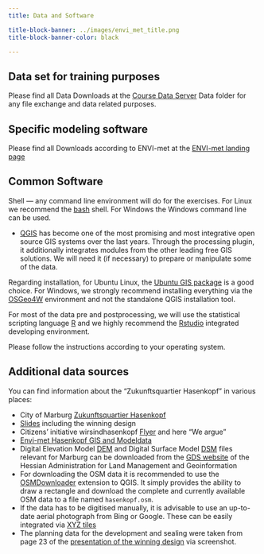 ```yaml
---
title: Data and Software

title-block-banner: ../images/envi_met_title.png
title-block-banner-color: black 

---
```




## Data set for training purposes

Please find all Data Downloads at the [Course Data Server](https://hessenbox.uni-marburg.de/getlink/fi5p6EzMUrtUVFW3DnkFky/envimet) Data folder for any file exchange and data related purposes.


## Specific modeling software 

Please find all Downloads according to ENVI-met at the [ENVI-met landing page](https://envi-met.info/doku.php?id=start)


## Common Software 

Shell — any command line environment will do for the exercises. For Linux we recommend the [bash](http://en.wikipedia.org/wiki/Bash_%28Unix_shell%29) shell. For Windows the Windows command line can be used.

* [QGIS](HTTP://www.qgis.org/de/docs/user_manual/index.html#qgis-manual-index-reference) has become one of the most promising and most integrative open source GIS systems over the last years. Through the processing plugin, it additionally integrates modules from the other leading free GIS solutions. We will need it (if necessary) to prepare or manipulate some of the data.

Regarding installation, for Ubuntu Linux, the [Ubuntu GIS package](https://wiki.ubuntu.com/UbuntuGIS) is a good choice. For Windows, we strongly recommend installing everything via the [OSGeo4W](http://trac.osgeo.org/osgeo4w/) environment and not the standalone QGIS installation tool. 

For most of the data pre and postprocessing, we will use the statistical scripting language [R](https://cran.r-project.org/) and we highly recommend the  [Rstudio](https://rstudio.com/) integrated developing environment. 

Please follow the instructions according to your operating system.


## Additional data sources

You can find information about the "Zukunftsquartier Hasenkopf" in various places:

- City of Marburg [Zukunftsquartier Hasenkopf](https://www.marburg.de/portal/seiten/zukunftsquartier-hasenkopf-900003397-23001.html)
- [Slides](file:///C:/Users/creu/Downloads/2021_09_07_livestream_hasenkopf_wettbewerb_folien_klugm.pdf) including the winning design
- Citizens' initiative wirsindhasenkopf [Flyer](https://wirsindhasenkopf.de/pdf/Flyer_Hasenkopf_Stand_Jan24.pdf) and here “We argue”
- [Envi-met Hasenkopf GIS and Modeldata](https://github.com/gisma-courses/LV-19-d19-010-envi/raw/refs/heads/master/assets/hasenkopf_core_area.zip)
- Digital Elevation Model [DEM]( https://gds.hessen.de/downloadcenter/20241217/3D-Daten/Digitales%20Gel%C3%A4ndemodell%20(DGM1)/Landkreis%20Marburg-Biedenkopf/Marburg%20-%20DGM1.zip) and Digital Surface Model [DSM](https://gds.hessen.de/downloadcenter/20241217/3D-Daten/Digitales%20Oberfl%C3%A4chenmodell%20(DOM1)/Landkreis%20Marburg-Biedenkopf/Marburg%20-%20DOM1.zip) files relevant for Marburg can be downloaded from the [GDS website](https://gds.hessen.de/INTERSHOP/web/WFS/HLBG-Geodaten-Site/de_DE/-/EUR/ViewDownloadcenter-Start) of the Hessian Administration for Land Management and Geoinformation
- For downloading the OSM data it is recommended to use the [OSMDownloader](https://github.com/lcoandrade/OSMDownloader) extension to QGIS. It simply provides the ability to draw a rectangle and download the complete and currently available OSM data to a file named `hasenkopf.osm`. 
- If the data has to be digitised manually, it is advisable to use an up-to-date aerial photograph from Bing or Google. These can be easily integrated via [XYZ tiles](https://search.brave.com/search?q=xyz+bing++and++google+tiles+qgis&source=web&conversation=3edfdf1027de79664f5117&summary=1) 
- The planning data for the development and sealing were taken from page 23 of the [presentation of the winning design](https://www.marburg.de/downloads/datei/YmZlOWFhODY4NDFiNzUxNmxDTUtJYTVFWGRRZDBjUmxSQmFBN2lqRHpKaE9Id0d5cUlrcVdZZTgrdFlZTWdMWHMxK1dzaUJtbVA5a3ZQRmlVZ2hVa01MNkg4cjA3dDJINEFoL1FlazVNdmJVMVl6aXBPMDNYWlhJMzlBU3c5TWpsWUVaUUpKaFp1RC9WcTRkZ29qV2hCVXhFQmxjZkh0cThlU2FqNm5ENnl5SEY1Z2E2eHJPUzBHcWNHUT0) via screenshot.







